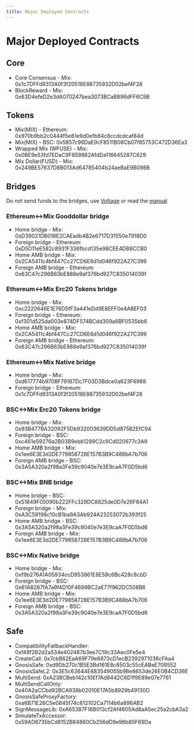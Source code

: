 ```yaml
---
title: Major Deployed Contracts
---
```

# Major Deployed Contracts

## Core

* Core Consensus - Mix: 0x1c7DFFd9313A0f3f20518E88735932D02bef4F28
* BlockReward - Mix: 0x63D4efeD2e3dA070247bea3073BCaB896dFF6C9B

## Tokens&#x20;

* Mix(MIX) - Ethereum: 0x970b9bb2c0444f5e81e9d0efb84c8ccdcdcaf84d
* &#x20;Mix(MIX) - BSC: 0x5857c96DaE9cF8511B08Cb07f85753C472D36Ea3&#x20;
* Wrapped Mix (WFUSE) - Mix: 0x0BE9e53fd7EDaC9F859882AfdDa116645287C629&#x20;
* Mix Dollar(FUSD) - Mix: 0x249BE57637D8B013Ad64785404b24aeBaE9B098B

## Bridges&#x20;

Do not send funds to the bridges, use [Voltage](https://voltage.finance) or read the [manual](../../basics/getting-started-with-fuse/asset-bridges-to-other-chains.mdx)

### Ethereum<->Mix Gooddollar bridge

* Home bridge - Mix: 0xD39021DB018E2CAEadb4B2e6717D31550e7918D0&#x20;
* Foreign bridge - Ethereum: 0xD5D11eE582c8931F336fbcd135e98CEE4DB8CCB0
* Home AMB bridge - Mix: 0x2CA5411c4bf447Cc27CD6E6d1d046f922A27C399&#x20;
* Foreign AMB bridge - Ethereum: 0x63C47c296B63bE888e9af376bd927C835014039f

### Ethereum<->Mix Erc20 Tokens bridge

* Home bridge - Mix: 0xc2220646E1E76D5fF3a441eDd9E8EFF0e4A8EF03&#x20;
* Foreign bridge - Ethereum: 0xf301d525da003e874DF574BCdd309a6BF0535bb6&#x20;
* Home AMB bridge - Mix: 0x2CA5411c4bf447Cc27CD6E6d1d046f922A27C399&#x20;
* Foreign AMB bridge - Ethereum: 0x63C47c296B63bE888e9af376bd927C835014039f

### Ethereum<->Mix Native bridge

* Home bridge - Mix: 0xd617774b9708F79187Dc7F03D3Bdce0a623F6988&#x20;
* Foreign bridge - Ethereum: 0x1c7DFFd9313A0f3f20518E88735932D02bef4F28

### BSC<->Mix Erc20 Tokens bridge

* Home bridge - Mix: 0x93B477BA32092F5Db932003639DD5d875B2EfC94&#x20;
* Foreign bridge - BSC: 0xc461e59276a2B03B9ebb1289C2c9Cd020677c3A9&#x20;
* Home AMB bridge - Mix: 0x1ee6E3E3d2DE779858728E157B3B9C488bA7b706&#x20;
* Foreign AMB bridge - BSC: 0x3A5A320a2f98a3Fe39c9040e7e3E9caA7F0D5bd6

### BSC<->Mix BNB bridge

* Home bridge - BSC: 0x51849F05090b222FFc329DC8825de0D7e26F84A1&#x20;
* Foreign bridge - Mix: 0xA3C59198c10cB1ba9A3Ab924A23253072b393f25&#x20;
* Home AMB bridge - BSC: 0x3A5A320a2f98a3Fe39c9040e7e3E9caA7F0D5bd6&#x20;
* Foreign AMB bridge - Mix: 0x1ee6E3E3d2DE779858728E157B3B9C488bA7b706

### BSC<->Mix Native bridge

* Home bridge - Mix: 0xf9b276A1A05934ccD953861E8E59c6Bc428c8cbD&#x20;
* Foreign bridge - BSC: 0x61A8287fA7a9f4D10F4699BC2aE77f962DC508B6&#x20;
* Home AMB bridge - Mix: 0x1ee6E3E3d2DE779858728E157B3B9C488bA7b706&#x20;
* Foreign AMB bridge - BSC: 0x3A5A320a2f98a3Fe39c9040e7e3E9caA7F0D5bd6

## Safe

* CompatibilityFallbackHandler: 0xf48f2B2d2a534e402487b3ee7C18c33Aec0Fe5e4
* CreateCall: 0x7cbB62EaA69F79e6873cD1ecB2392971036cFAa4
* GnosisSafe: 0xd9Db270c1B5E3Bd161E8c8503c55cEABeE709552
* GnosisSafeL2: 0x3E5c63644E683549055b9Be8653de26E0B4CD36E
* MultiSend: 0xA238CBeb142c10Ef7Ad8442C6D1f9E89e07e7761
* MultiSendCallOnly: 0x40A2aCCbd92BCA938b02010E17A5b8929b49130D
* GnosisSafeProxyFactory: 0xa6B71E26C5e0845f74c812102Ca7114b6a896AB2
* SignMessageLib: 0xA65387F16B013cf2Af4605Ad8aA5ec25a2cbA3a2
* SimulateTxAccessor: 0x59AD6735bCd8152B84860Cb256dD9e96b85F69Da

##
